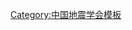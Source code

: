 {{Navbox
| name   = 中国地震学会第十届理事会
| title  = [[中国地震学会]]第十届理事会
| above  = 2020年10月－
| bodyclass = hlist
| group1 = 理事长
| list1  = [[张培震]]
| group2 = 副理事长
| list2  = 
* [[陈云敏]]
* [[吴忠良]]
* [[孙柏涛]]
* [[李小军]]
* [[马胜利]]
* [[黄清华]]
* [[丁志峰]]
* [[姚华建]]
<!-- | group3 = 常务理事
| list3  = 
* [[王庆良]]
* [[刘杰|刘　杰]]
* [[孙文科]]
* [[杜修力]]
* [[李山有]]
* [[李宏|李　宏]]
* [[李杰|李　杰]]
* [[张永仙]]
* [[张会平]]
* [[陈国兴]]
* [[欧阳飚]]
* [[周仕勇]]
* [[单新建]]
* [[徐锡伟]]
* [[郭迅|郭　迅]]
* [[黄剑涛]]
* [[崔杰|崔　杰]]
* [[谢富仁]]
* [[雷建设]]
| group4 = 秘书长
| list4  = [[李亚琦]] -->
| group5 = 
| list5  = 
| group6 = 
| list6  = 
}}<noinclude>
{{collapsible option}}
[[Category:中国地震学会模板]]
</noinclude>